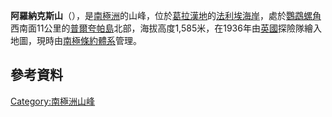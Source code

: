 {{coord|67|40|S|67|22|W|display=title}}

'''阿羅納克斯山'''（{{lang-en|Mount Arronax}}），是[[南極洲|南極洲]]的山峰，位於[[葛拉漢地|葛拉漢地]]的[[法利埃海岸|法利埃海岸]]，處於[[鸚鵡螺角|鸚鵡螺角]]西南面11公里的[[普爾夸帕島|普爾夸帕島]]北部，海拔高度1,585米，在1936年由[[英國|英國]]探險隊繪入地圖，現時由[[南極條約體系|南極條約體系]]管理。

==參考資料==
{{usgs-gazetteer}}

{{DEFAULTSORT:Mount Arronax}}
[[Category:南極洲山峰|Category:南極洲山峰]]


{{FallièresCoast-geo-stub}}